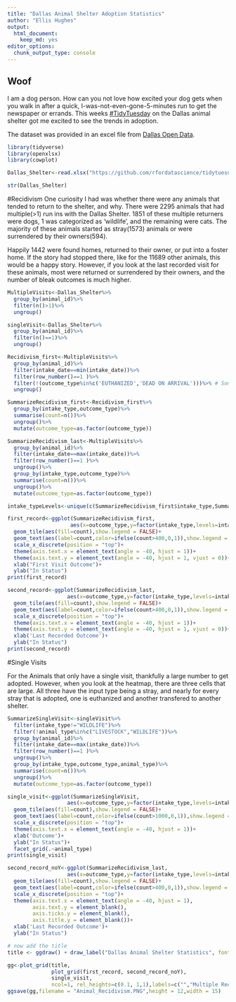 ```yaml
---
title: "Dallas Animal Shelter Adoption Statistics"
author: "Ellis Hughes"
output: 
  html_document:
    keep_md: yes
editor_options: 
  chunk_output_type: console
---
```




## Woof
I am a dog person. How can you not love how excited your dog gets when you walk in after a quick, I-was-not-even-gone-5-minutes run to get the newspaper or errands. This weeks [#TidyTuesday](https://github.com/rfordatascience/tidytuesday) on the Dallas animal shelter got me excited to see the trends in adoption. 

The dataset was provided in an excel file from [Dallas Open Data](https://www.dallasopendata.com/City-Services/FY-2017-Dallas-Animal-Shelter-Data/sjyj-ydcj).

```r
library(tidyverse)
library(openxlsx)
library(cowplot)

Dallas_Shelter<-read.xlsx("https://github.com/rfordatascience/tidytuesday/raw/master/data/week18_dallas_animals.xlsx",sheet = 2)
```

```r
str(Dallas_Shelter)
```

#Recidivism
One curiosity I had was whether there were any animals that tended to return to the shelter, and why. There were 2295 animals that had multiple(>1) run ins with the Dallas Shelter. 1851 of these multiple returners were dogs, 1 was categorized as 'wildlife', and the remaining were cats. The majority of these animals started as stray(1573) animals or were surrendered by their owners(594).

Happily 1442 were found homes, returned to their owner, or put into a foster home. If the story had stopped there, like for the 11689 other animals, this would be a happy story. However, if you look at the last recorded visit for these animals, most were returned or surrendered by their owners, and the number of bleak outcomes is much higher. 


```r
MultipleVisits<-Dallas_Shelter%>%
  group_by(animal_id)%>%
  filter(n()>1)%>%
  ungroup()

singleVisit<-Dallas_Shelter%>%
  group_by(animal_id)%>%
  filter(n()==1)%>%
  ungroup()

Recidivism_first<-MultipleVisits%>%
  group_by(animal_id)%>%
  filter(intake_date==min(intake_date))%>%
  filter(row_number()==1 )%>%
  filter(!(outcome_type%in%c('EUTHANIZED','DEAD ON ARRIVAL')))%>% # Some issues with multiple rows for the same animal
  ungroup()

SummarizeRecidivism_first<-Recidivism_first%>%
  group_by(intake_type,outcome_type)%>%
  summarise(count=n())%>%
  ungroup()%>%
  mutate(outcome_type=as.factor(outcome_type))

SummarizeRecidivism_last<-MultipleVisits%>%
  group_by(animal_id)%>%
  filter(intake_date==max(intake_date))%>%
  filter(row_number()==1 )%>%
  ungroup()%>%
  group_by(intake_type,outcome_type)%>%
  summarise(count=n())%>%
  ungroup()%>%
  mutate(outcome_type=as.factor(outcome_type))

intake_typeLevels<-unique(c(SummarizeRecidivism_first$intake_type,SummarizeRecidivism_last$intake_type))
```

```r
first_record<-ggplot(SummarizeRecidivism_first,
                    aes(x=outcome_type,y=factor(intake_type,levels=intake_typeLevels)))+
  geom_tile(aes(fill=count),show.legend = FALSE)+
  geom_text(aes(label=count,color=ifelse(count>400,0,1)),show.legend = FALSE)+
  scale_x_discrete(position = "top")+
  theme(axis.text.x = element_text(angle = -40, hjust = 1))+
  theme(axis.text.y = element_text(angle = -40, hjust = 1, vjust = 0))+
  xlab("First Visit Outcome")+
  ylab("In Status")
print(first_record)

second_record<-ggplot(SummarizeRecidivism_last,
                   aes(x=outcome_type,y=factor(intake_type,levels=intake_typeLevels)))+
  geom_tile(aes(fill=count),show.legend = FALSE)+
  geom_text(aes(label=count,color=ifelse(count>400,0,1)),show.legend = FALSE)+
  scale_x_discrete(position = "top")+
  theme(axis.text.x = element_text(angle = -40, hjust = 1))+
  theme(axis.text.y = element_text(angle = -40, hjust = 1, vjust = 0))+
  xlab('Last Recorded Outcome')+
  ylab("In Status")
print(second_record)


```

#Single Visits

For the Animals that only have a single visit, thankfully a large number to get adopted. However, when you look at the heatmap, there are three cells that are large. All three have the input type being a stray, and nearly for every stray that is adopted, one is euthanized and another transfered to another shelter.

```r
SummarizeSingleVisit<-singleVisit%>%
  filter(intake_type!="WILDLIFE")%>%
  filter(!animal_type%in%c("LIVESTOCK","WILDLIFE"))%>%
  group_by(animal_id)%>%
  filter(intake_date==max(intake_date))%>%
  filter(row_number()==1 )%>%
  ungroup()%>%
  group_by(intake_type,outcome_type,animal_type)%>%
  summarise(count=n())%>%
  ungroup()%>%
  mutate(outcome_type=as.factor(outcome_type))

single_visit<-ggplot(SummarizeSingleVisit,
                   aes(x=outcome_type,y=factor(intake_type,levels=intake_typeLevels)))+
  geom_tile(aes(fill=count),show.legend = FALSE)+
  geom_text(aes(label=count,color=ifelse(count>1000,0,1)),show.legend = FALSE)+
  scale_x_discrete(position = "top")+
  theme(axis.text.x = element_text(angle = -40, hjust = 1))+
  xlab('Outcome')+
  ylab("In Status")+
  facet_grid(.~animal_type)
print(single_visit)


```

```r


second_record_noY<-ggplot(SummarizeRecidivism_last,
                   aes(x=outcome_type,y=factor(intake_type,levels=intake_typeLevels)))+
  geom_tile(aes(fill=count),show.legend = FALSE)+
  geom_text(aes(label=count,color=ifelse(count>400,0,1)),show.legend = FALSE)+
  scale_x_discrete(position = "top")+
  theme(axis.text.x = element_text(angle = -40, hjust = 1),
        axis.text.y = element_blank(),
        axis.ticks.y = element_blank(),
        axis.title.y = element_blank())+
  xlab('Last Recorded Outcome')+
  ylab("In Status")

# now add the title
title <- ggdraw() + draw_label("Dallas Animal Shelter Statistics", fontface='bold')

gg<-plot_grid(title, 
              plot_grid(first_record, second_record_noY),
              single_visit,
              ncol=1, rel_heights=c(0.1, 1,1),labels=c("","Multiple Records","Single Records")) # rel_heights values control title margins
ggsave(gg,filename = "Animal_Recidivism.PNG",height = 12,width = 15)
```






